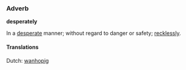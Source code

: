 ===Adverb===
'''desperately'''

In a [[desperate]] manner; without regard to danger or safety; [[recklessly]].

====Translations====
Dutch: [[wanhopig]]